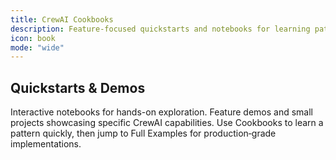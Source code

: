 ```yaml
---
title: CrewAI Cookbooks
description: Feature-focused quickstarts and notebooks for learning patterns fast.
icon: book
mode: "wide"
---
```


## Quickstarts & Demos

<CardGroup cols={2}>
  <Card title="Task Guardrails" icon="shield-check" href="https://github.com/crewAIInc/crewAI-quickstarts/tree/main/Task%20Guardrails"> 
    Interactive notebooks for hands-on exploration.
  </Card>
  <Card title="Browse Quickstarts" icon="bolt" href="https://github.com/crewAIInc/crewAI-quickstarts">
    Feature demos and small projects showcasing specific CrewAI capabilities.
  </Card>
</CardGroup>

<Tip>
Use Cookbooks to learn a pattern quickly, then jump to Full Examples for production‑grade implementations.
</Tip>


